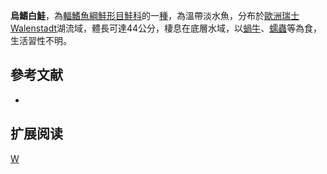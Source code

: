 {{Speciesbox 
| taxon = Coregonus duplex
| status = NE
| status_system = IUCN3.1
| authority = [[Fatio|Fatio]], 1890
| synonyms = *''Coregonus schinzii duplex '', Fatio, 1890 
}}

'''烏鰭白鮭'''，為[[輻鰭魚綱|輻鰭魚綱]][[鮭形目|鮭形目]][[鮭科|鮭科]]的一[[種|種]]，為溫帶淡水魚，分布於[[歐洲|歐洲]][[瑞士|瑞士]]Walenstadt湖流域，體長可達44公分，棲息在底層水域，以[[蝸牛|蝸牛]]、[[蠕蟲|蠕蟲]]等為食，生活習性不明。

==參考文献==
*{{FishBase_species|genus=Coregonus|species=duplex|year=2015|month=10}}

== 扩展阅读 ==
{{refbegin}}
{{wikispecies-inline|Coregonus duplex|烏鰭白鮭}}
{{refend}}
{{Taxonbar|from=Q5765239}}

[[Category:白鮭屬|W]]